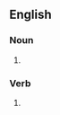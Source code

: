 ==English==

===Noun===
{{head|en|noun form}}

# {{plural of|en|blamestorm}}

===Verb===
{{head|en|verb form}}

# {{en-third-person singular of|blamestorm}}